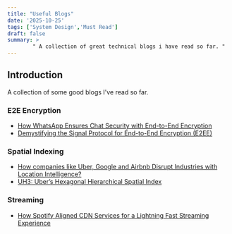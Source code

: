 ```yaml
--- 
title: "Useful Blogs"
date: '2025-10-25'
tags: ['System Design','Must Read']
draft: false
summary: >
        " A collection of great technical blogs i have read so far. "
---
```

## Introduction
 A collection of some good blogs I've read so far.

### E2E Encryption
 - [How WhatsApp Ensures Chat Security with End-to-End Encryption](https://requestly.com/blog/how-whatsapp-ensures-chat-security-with-end-to-end-encryption/)
 - [Demystifying the Signal Protocol for End-to-End Encryption (E2EE)](https://medium.com/@justinomora/demystifying-the-signal-protocol-for-end-to-end-encryption-e2ee-ad6a567e6cb4)

### Spatial Indexing
 - [How companies like Uber, Google and Airbnb Disrupt Industries with Location Intelligence?](https://medium.com/@abhirup.acharya009/how-companies-like-uber-google-and-airbnb-disrupt-industries-with-location-intelligence-f4fb6ddc3808)
 - [UH3: Uber’s Hexagonal Hierarchical Spatial Index](https://www.uber.com/en-IN/blog/h3/)

### Streaming
 - [How Spotify Aligned CDN Services for a Lightning Fast Streaming Experience](https://engineering.atspotify.com/2020/02/how-spotify-aligned-cdn-services-for-a-lightning-fast-streaming-experience)